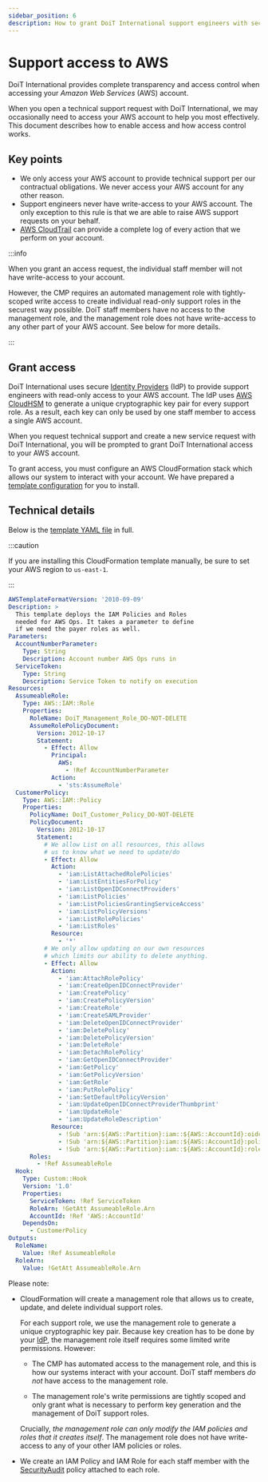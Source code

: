```yaml
---
sidebar_position: 6
description: How to grant DoiT International support engineers with secure, read-only access to your AWS account
---
```


# Support access to AWS

DoiT International provides complete transparency and access control when accessing your _Amazon Web Services_ (AWS) account.

When you open a technical support request with DoiT International, we may occasionally need to access your AWS account to help you most effectively. This document describes how to enable access and how access control works.

## Key points

- We only access your AWS account to provide technical support per our contractual obligations. We never access your AWS account for any other reason.
- Support engineers never have write-access to your AWS account. The only exception to this rule is that we are able to raise AWS support requests on your behalf.
- [AWS CloudTrail](https://docs.aws.amazon.com/awscloudtrail/latest/userguide/cloudtrail-user-guide.html) can provide a complete log of every action that we perform on your account.

:::info

When you grant an access request, the individual staff member will not have write-access to your account.

However, the CMP requires an automated management role with tightly-scoped write access to create individual read-only support roles in the securest way possible. DoiT staff members have no access to the management role, and the management role does not have write-access to any other part of your AWS account. See below for more details.

:::

## Grant access

DoiT International uses secure [Identity Providers](https://docs.aws.amazon.com/singlesignon/latest/userguide/idp.html) (IdP) to provide support engineers with read-only access to your AWS account. The IdP uses [AWS CloudHSM](https://aws.amazon.com/cloudhsm/) to generate a unique cryptographic key pair for every support role. As a result, each key can only be used by one staff member to access a single AWS account.

When you request technical support and create a new service request with DoiT International, you will be prompted to grant DoiT International access to your AWS account.

To grant access, you must configure an AWS CloudFormation stack which allows our system to interact with your account. We have prepared a [template configuration](https://console.aws.amazon.com/cloudformation/home?region=us-east-1#/stacks/quickcreate?templateUrl=https%3A%2F%2Fdoit-aws-ops-prod-templates.s3.amazonaws.com%2Fawsops_sns.yaml&stackName=DoiT-Management-Stack&param_AccountNumberParameter=462932234033&param_ServiceToken=arn%3Aaws%3Asns%3Aus-east-1%3A462932234033%3Aprod-cfn) for you to install.

## Technical details

Below is the [template YAML file](https://doit-aws-ops-prod-templates.s3.amazonaws.com/awsops_sns.yaml) in full.

:::caution

If you are installing this CloudFormation template manually, be sure to set your AWS region to `us-east-1`.

:::

```yaml
AWSTemplateFormatVersion: '2010-09-09'
Description: >
  This template deploys the IAM Policies and Roles
  needed for AWS Ops. It takes a parameter to define
  if we need the payer roles as well.
Parameters:
  AccountNumberParameter:
    Type: String
    Description: Account number AWS Ops runs in
  ServiceToken:
    Type: String
    Description: Service Token to notify on execution
Resources:
  AssumeableRole:
    Type: AWS::IAM::Role
    Properties:
      RoleName: DoiT_Management_Role_DO-NOT-DELETE
      AssumeRolePolicyDocument:
        Version: 2012-10-17
        Statement:
          - Effect: Allow
            Principal:
              AWS:
                - !Ref AccountNumberParameter
            Action:
              - 'sts:AssumeRole'
  CustomerPolicy:
    Type: AWS::IAM::Policy
    Properties:
      PolicyName: DoiT_Customer_Policy_DO-NOT-DELETE
      PolicyDocument:
        Version: 2012-10-17
        Statement:
          # We allow List on all resources, this allows
          # us to know what we need to update/do
          - Effect: Allow
            Action:
              - 'iam:ListAttachedRolePolicies'
              - 'iam:ListEntitiesForPolicy'
              - 'iam:ListOpenIDConnectProviders'
              - 'iam:ListPolicies'
              - 'iam:ListPoliciesGrantingServiceAccess'
              - 'iam:ListPolicyVersions'
              - 'iam:ListRolePolicies'
              - 'iam:ListRoles'
            Resource:
              - '*'
          # We only allow updating on our own resources
          # which limits our ability to delete anything.
          - Effect: Allow
            Action:
              - 'iam:AttachRolePolicy'
              - 'iam:CreateOpenIDConnectProvider'
              - 'iam:CreatePolicy'
              - 'iam:CreatePolicyVersion'
              - 'iam:CreateRole'
              - 'iam:CreateSAMLProvider'
              - 'iam:DeleteOpenIDConnectProvider'
              - 'iam:DeletePolicy'
              - 'iam:DeletePolicyVersion'
              - 'iam:DeleteRole'
              - 'iam:DetachRolePolicy'
              - 'iam:GetOpenIDConnectProvider'
              - 'iam:GetPolicy'
              - 'iam:GetPolicyVersion'
              - 'iam:GetRole'
              - 'iam:PutRolePolicy'
              - 'iam:SetDefaultPolicyVersion'
              - 'iam:UpdateOpenIDConnectProviderThumbprint'
              - 'iam:UpdateRole'
              - 'iam:UpdateRoleDescription'
            Resource:
              - !Sub 'arn:${AWS::Partition}:iam::${AWS::AccountId}:oidc-provider/oidc.aws-ops.doit-intl.com*'
              - !Sub 'arn:${AWS::Partition}:iam::${AWS::AccountId}:policy/DoiT-*'
              - !Sub 'arn:${AWS::Partition}:iam::${AWS::AccountId}:role/DoiT-Support*'
      Roles:
        - !Ref AssumeableRole
  Hook:
    Type: Custom::Hook
    Version: '1.0'
    Properties:
      ServiceToken: !Ref ServiceToken
      RoleArn: !GetAtt AssumeableRole.Arn
      AccountId: !Ref 'AWS::AccountId'
    DependsOn:
      - CustomerPolicy
Outputs:
  RoleName:
    Value: !Ref AssumeableRole
  RoleArn:
    Value: !GetAtt AssumeableRole.Arn
```

Please note:

- CloudFormation will create a management role that allows us to create, update, and delete individual support roles.

  For each support role, we use the management role to generate a unique cryptographic key pair. Because key creation has to be done by your [IdP](https://docs.aws.amazon.com/singlesignon/latest/userguide/idp.html), the management role itself requires some limited write permissions. However:

  - The CMP has automated access to the management role, and this is how our systems interact with your account. DoiT staff members _do not_ have access to the management role.

  - The management role's write permissions are tightly scoped and only grant what is necessary to perform key generation and the management of DoiT support roles.

  Crucially, _the management role can only modify the IAM policies and roles that it creates itself_. The management role does not have write-access to any of your other IAM policies or roles.

- We create an IAM Policy and IAM Role for each staff member with the [SecurityAudit](https://console.aws.amazon.com/iam/home#policies/arn:aws:iam::aws:policy/SecurityAudit) policy attached to each role.
